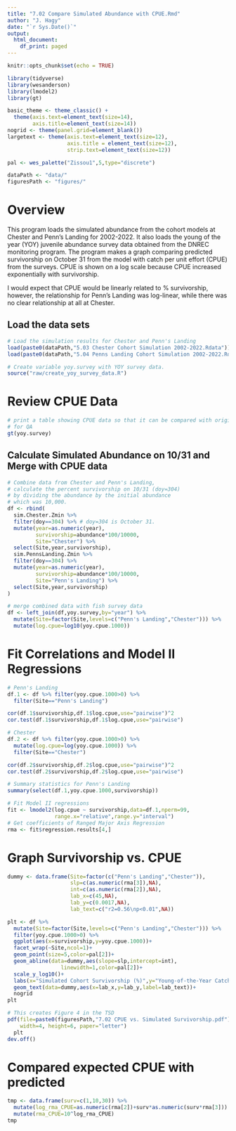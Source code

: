 ```yaml
---
title: "7.02 Compare Simulated Abundance with CPUE.Rmd"
author: "J. Hagy"
date: "`r Sys.Date()`"
output:
  html_document:
    df_print: paged
---
```


```r
knitr::opts_chunk$set(echo = TRUE)

library(tidyverse)
library(wesanderson)
library(lmodel2)
library(gt)

basic_theme <- theme_classic() +
  theme(axis.text=element_text(size=14),
        axis.title=element_text(size=14))
nogrid <- theme(panel.grid=element_blank())
largetext <- theme(axis.text=element_text(size=12),
                   axis.title = element_text(size=12),
                   strip.text=element_text(size=12))

pal <- wes_palette("Zissou1",5,type="discrete")

dataPath <- "data/"
figuresPath <- "figures/"

```

# Overview
This program loads the simulated abundance from the cohort models at Chester and Penn's Landing for 2002-2022.  It also loads the young of the year (YOY) juvenile abundance survey data obtained from the DNREC monitoring program.  The program makes a graph comparing predicted survivorship on October 31 from the model with catch per unit effort (CPUE) from the surveys.  CPUE is shown on a log scale because CPUE increased exponentially with survivorship.

I would expect that CPUE would be linearly related to % survivorship, however, the relationship for Penn's Landing was log-linear, while there was no clear relationship at all at Chester.

## Load the data sets

```r

# Load the simulation results for Chester and Penn's Landing
load(paste0(dataPath,"5.03 Chester Cohort Simulation 2002-2022.Rdata"))
load(paste0(dataPath,"5.04 Penns Landing Cohort Simulation 2002-2022.Rdata"))

# Create variable yoy.survey with YOY survey data.
source("raw/create_yoy_survey_data.R")

```

# Review CPUE Data

```r

# print a table showing CPUE data so that it can be compared with original data
# for QA
gt(yoy.survey)

```

## Calculate Simulated Abundance on 10/31 and Merge with CPUE data 

```r

# Combine data from Chester and Penn's Landing, 
# calculate the percent survivorship on 10/31 (doy=304)
# by dividing the abundance by the initial abundance
# which was 10,000.
df <- rbind(
  sim.Chester.Zmin %>% 
  filter(doy==304) %>% # doy=304 is October 31.
  mutate(year=as.numeric(year),
         survivorship=abundance*100/10000,
         Site="Chester") %>% 
  select(Site,year,survivorship),
  sim.PennsLanding.Zmin %>% 
  filter(doy==304) %>% 
  mutate(year=as.numeric(year),
         survivorship=abundance*100/10000,
         Site="Penn's Landing") %>% 
  select(Site,year,survivorship)
)

# merge combined data with fish survey data
df <- left_join(df,yoy.survey,by="year") %>% 
  mutate(Site=factor(Site,levels=c("Penn's Landing","Chester"))) %>% 
  mutate(log.cpue=log10(yoy.cpue.1000))
```

# Fit Correlations and Model II Regressions 

```r

# Penn's Landing
df.1 <- df %>% filter(yoy.cpue.1000>0) %>%
  filter(Site=="Penn's Landing")

cor(df.1$survivorship,df.1$log.cpue,use="pairwise")^2
cor.test(df.1$survivorship,df.1$log.cpue,use="pairwise")

# Chester
df.2 <- df %>% filter(yoy.cpue.1000>0) %>%
  mutate(log.cpue=log(yoy.cpue.1000)) %>% 
  filter(Site=="Chester")

cor(df.2$survivorship,df.2$log.cpue,use="pairwise")^2
cor.test(df.2$survivorship,df.2$log.cpue,use="pairwise")

# Summary statistics for Penn's Landing
summary(select(df.1,yoy.cpue.1000,survivorship))

# Fit Model II regressions
fit <- lmodel2(log.cpue ~ survivorship,data=df.1,nperm=99,
               range.x="relative",range.y="interval")
# Get coefficients of Ranged Major Axis Regression
rma <- fit$regression.results[4,]

```

# Graph Survivorship vs. CPUE

```r

dummy <- data.frame(Site=factor(c("Penn's Landing","Chester")),
                    slp=c(as.numeric(rma[3]),NA),
                    int=c(as.numeric(rma[2]),NA),
                    lab_x=c(45,NA),
                    lab_y=c(0.0017,NA),
                    lab_text=c("r2=0.56\np<0.01",NA))

plt <- df %>%
  mutate(Site=factor(Site,levels=c("Penn's Landing","Chester"))) %>% 
  filter(yoy.cpue.1000>0) %>% 
  ggplot(aes(x=survivorship,y=yoy.cpue.1000))+
  facet_wrap(~Site,ncol=1)+
  geom_point(size=5,color=pal[2])+
  geom_abline(data=dummy,aes(slope=slp,intercept=int),
                 linewidth=1,color=pal[2])+
  scale_y_log10()+
  labs(x="Simulated Cohort Survivorship (%)",y="Young-of-the-Year Catch Per Unit Effort")+
  geom_text(data=dummy,aes(x=lab_x,y=lab_y,label=lab_text))+
  nogrid
plt

# This creates Figure 4 in the TSD
pdf(file=paste0(figuresPath,"7.02 CPUE vs. Simulated Survivorship.pdf"),
    width=4, height=6, paper="letter")
  plt
dev.off()

```

# Compared expected CPUE with predicted

```r

tmp <- data.frame(surv=c(1,10,30)) %>% 
  mutate(log_rma_CPUE=as.numeric(rma[2])+surv*as.numeric(surv*rma[3])) %>% 
  mutate(rma_CPUE=10^log_rma_CPUE)
tmp

```

